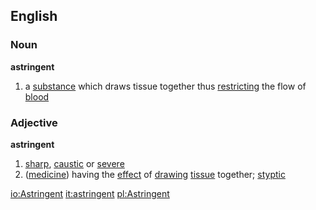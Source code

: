 ==English==
=== Noun ===
'''astringent'''
# a [[substance]] which draws tissue together thus [[restricting]] the flow of [[blood]]

=== Adjective ===
'''astringent'''
# [[sharp]], [[caustic]] or [[severe]]
# ([[medicine]]) having the [[effect]] of [[drawing]] [[tissue]]  together; [[styptic]]

[[io:Astringent]]
[[it:astringent]]
[[pl:Astringent]]